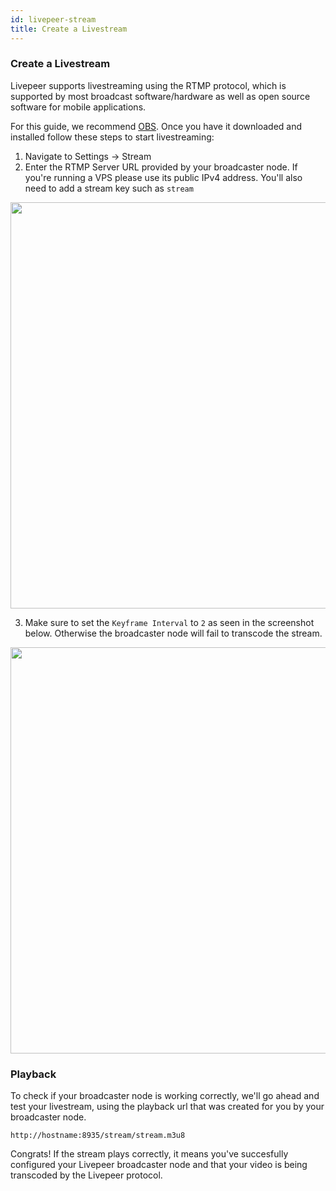 ```yaml
---
id: livepeer-stream
title: Create a Livestream
---
```


### Create a Livestream

Livepeer supports livestreaming using the RTMP protocol, which is supported by
most broadcast software/hardware as well as open source software for mobile
applications.

For this guide, we recommend [OBS](https://obsproject.com/download). Once you
have it downloaded and installed follow these steps to start livestreaming:

1. Navigate to Settings -> Stream
2. Enter the RTMP Server URL provided by your broadcaster node. If you're running a VPS please use its public IPv4 address. You'll also need to add a stream key such as `stream`

<center><img src="/img/livepeer-obs.png" width="650"/> </center>

3. Make sure to set the `Keyframe Interval` to `2` as seen in the screenshot below. Otherwise the broadcaster node will fail to transcode the stream.

<center><img src="/img/livepeer-obs2.png" width="650"/> </center>

### Playback 

To check if your broadcaster node is working correctly, we'll go ahead and test your livestream, using the playback url that was created for you by
your broadcaster node.

`http://hostname:8935/stream/stream.m3u8`

Congrats! If the stream plays correctly, it means you've succesfully configured your Livepeer broadcaster node and that your video is being transcoded by the Livepeer protocol.

